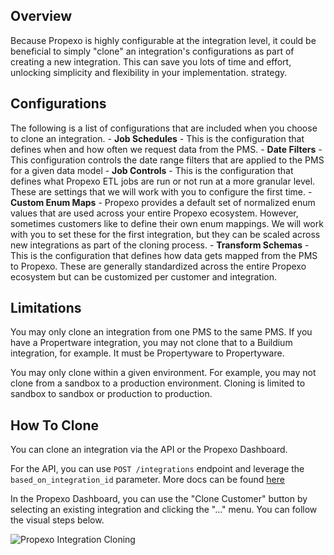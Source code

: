 ## Overview

Because Propexo is highly configurable at the integration level, it could be beneficial to simply "clone" an integration's configurations as part of creating a new integration. This can save you lots of time and effort, unlocking simplicity and flexibility in your implementation. strategy.

## Configurations
The following is a list of configurations that are included when you choose to clone an integration.
    - **Job Schedules** - This is the configuration that defines when and how often we request data from the PMS.
    - **Date Filters** - This configuration controls the date range filters that are applied to the PMS for a given data model
    - **Job Controls** - This is the configuration that defines what Propexo ETL jobs are run or not run at a more granular level. These are settings that we will work with you to configure the first time.
    - **Custom Enum Maps** - Propexo provides a default set of normalized enum values that are used across your entire Propexo ecosystem. However, sometimes customers like to define their own enum mappings. We will work with you to set these for the first integration, but they can be scaled across new integrations as part of the cloning process.
    - **Transform Schemas** - This is the configuration that defines how data gets mapped from the PMS to Propexo. These are generally standardized across the entire Propexo ecosystem but can be customized per customer and integration.

## Limitations
You may only clone an integration from one PMS to the same PMS. If you have a Propertware integration, you may not clone that to a Buildium integration, for example. It must be Propertyware to Propertyware.

You may only clone within a given environment. For example, you may not clone from a sandbox to a production environment. Cloning is limited to sandbox to sandbox or production to production.

## How To Clone
You can clone an integration via the API or the Propexo Dashboard. 

For the API, you can use `POST /integrations` endpoint and leverage the `based_on_integration_id` parameter. More docs can be found [here](https://docs.propexo.com/api-reference/api-reference/admin/create-an-integration#request.body.based_on_integration_id)

In the Propexo Dashboard, you can use the "Clone Customer" button by selecting an existing integration and clicking the "..." menu. You can follow the visual steps below.

![Propexo Integration Cloning](https://propify-public-assets.s3.amazonaws.com/docs/integration-clone.gif)
